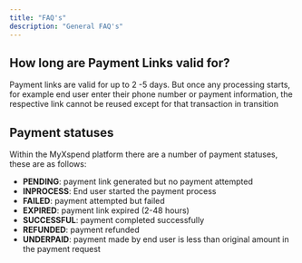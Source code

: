 ```yaml
---
title: "FAQ's"
description: "General FAQ's"
---
```


## How long are Payment Links valid for?

Payment links are valid for up to 2 -5 days. But once any processing starts, for example end user enter their phone number or payment information, the respective link cannot be reused except for that transaction in transition

## Payment statuses

Within the MyXspend platform there are a number of payment statuses, these are as follows:

- **PENDING**: payment link generated but no payment attempted
- **INPROCESS**: End user started the payment process
- **FAILED**: payment attempted but failed
- **EXPIRED**: payment link expired (2-48 hours)
- **SUCCESSFUL**: payment completed successfully
- **REFUNDED**: payment refunded
- **UNDERPAID**: payment made by end user is less than original amount in the payment request
